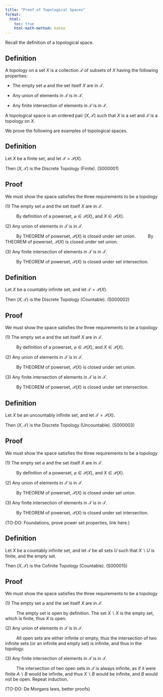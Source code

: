 ```yaml
---
title: "Proof of Topological Spaces"
format:
  html:
    toc: true
    html-math-method: katex
---
```


Recall the definition of a topological space.

::: {.callout-note icon="false"}
## Definition

A [topology]{.definition} on a set $X$ is a collection $\mathcal{T}$ of subsets of $X$ having the following properties:

- The empty set $\varnothing$ and the set itself $X$ are in $\mathcal{T}$.

- Any union of elements in $\mathcal{T}$ is in $\mathcal{T}$.

- Any finite intersection of elements in $\mathcal{T}$ is in $\mathcal{T}$.

A [topological space]{.definition} is an ordered pair $(X,\mathcal{T})$ such that $X$ is a set and $\mathcal{T}$ is a topology on $X$.
:::

We prove the following are examples of topological spaces.

::: {.callout-note icon="false"}
## Definition

Let $X$ be a finite set, and let $\mathcal{T} = \mathcal{P}(X)$.

Then $(X,\mathcal{T})$ is the [Discrete Topology (Finite)]{.definition}. (S000001)
:::

::: {.callout-tip icon="false" collapse="true"}
## Proof

We must show the space satisfies the three requirements to be a topology

$(1)$ The empty set $\varnothing$ and the set itself $X$ are in $\mathcal{T}$.

$\qquad$ By definition of a powerset, $\varnothing \in \mathcal{P}(X)$, and $X \in \mathcal{P}(X)$.

$(2)$ Any union of elements in $\mathcal{T}$ is in $\mathcal{T}$.

$\qquad$ By THEOREM of powerset, $\mathcal{P}(X)$ is closed under set union.
$\qquad$ By THEOREM of powerset, $\mathcal{P}(X)$ is closed under set union.

$(3)$ Any finite intersection of elements in $\mathcal{T}$ is in $\mathcal{T}$.

$\qquad$ By THEOREM of powerset, $\mathcal{P}(X)$
 is closed under set intersection.
:::

::: {.callout-note icon="false"}
## Definition

Let $X$ be a countably infinite set, and let $\mathcal{T} = \mathcal{P}(X)$.

Then $(X,\mathcal{T})$ is the [Discrete Topology (Countable)]{.definition}. (S000002)
:::

::: {.callout-tip icon="false" collapse="true"}
## Proof

We must show the space satisfies the three requirements to be a topology

$(1)$ The empty set $\varnothing$ and the set itself $X$ are in $\mathcal{T}$.

$\qquad$ By definition of a powerset, $\varnothing \in \mathcal{P}(X)$, and $X \in \mathcal{P}(X)$.

$(2)$ Any union of elements in $\mathcal{T}$ is in $\mathcal{T}$.

$\qquad$ By THEOREM of powerset, $\mathcal{P}(X)$ is closed under set union.

$(3)$ Any finite intersection of elements in $\mathcal{T}$ is in $\mathcal{T}$.

$\qquad$ By THEOREM of powerset, $\mathcal{P}(X)$
 is closed under set intersection.
:::

::: {.callout-note icon="false"}
## Definition

Let $X$ be an uncountably infinite set, and let $\mathcal{T} = \mathcal{P}(X)$.

Then $(X,\mathcal{T})$ is the [Discrete Topology (Uncountable)]{.definition}. (S000003)
:::

::: {.callout-tip icon="false" collapse="true"}
## Proof

We must show the space satisfies the three requirements to be a topology

$(1)$ The empty set $\varnothing$ and the set itself $X$ are in $\mathcal{T}$.

$\qquad$ By definition of a powerset, $\varnothing \in \mathcal{P}(X)$, and $X \in \mathcal{P}(X)$.

$(2)$ Any union of elements in $\mathcal{T}$ is in $\mathcal{T}$.

$\qquad$ By THEOREM of powerset, $\mathcal{P}(X)$ is closed under set union.

$(3)$ Any finite intersection of elements in $\mathcal{T}$ is in $\mathcal{T}$.

$\qquad$ By THEOREM of powerset, $\mathcal{P}(X)$
 is closed under set intersection.
:::

(TO-DO: Foundations, prove power set properties, link here.)

::: {.callout-note icon="false"}
## Definition

Let $X$ be a countably infinite set, and let $\mathcal{T}$ be all sets $U$ such that $X \backslash U$ is finite, and the empty set.

Then $(X,\mathcal{T})$ is the [Cofinite Topology (Countable)]{.definition}. (S000015)
:::

::: {.callout-tip icon="false" collapse="true"}
## Proof

We must show the space satisfies the three requirements to be a topology

$(1)$ The empty set $\varnothing$ and the set itself $X$ are in $\mathcal{T}$.

$\qquad$ The empty set is open by definition. The set $X \backslash X$ is the empty set, which is finite, thus $X$ is open.

$(2)$ Any union of elements in $\mathcal{T}$ is in $\mathcal{T}$.

$\qquad$ All open sets are either infinite or empty, thus the intersection of two infinite sets (or an infinite and empty set) is infinite, and thus in the topology.

$(3)$ Any finite intersection of elements in $\mathcal{T}$ is in $\mathcal{T}$.

$\qquad$ The intersection of two open sets in $\mathcal{T}$ is always infinite, as if it were finite $A \backslash B$ would be infinite, and thus $X \backslash B$ would be infinite, and $B$ would not be open. Repeat induction.
:::

(TO-DO: De Morgans laws, better proofs)